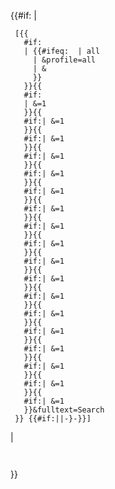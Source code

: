 {{#if:{{{1|}}}
| <!-- if the first parameter exists, do work -->
  <span class="plainlinks">[{{fullurl:Special:Search|search={{
    urlencode:{{{1|}}}}}{{
    #if:{{{ns|}}}   <!-- ns = all / ns0=1&ns5=1 -->
    | {{#ifeq: {{{ns|}}} | all
      | &profile=all
      | &{{lc:{{{ns|}}}}}  <!-- Use {{lc:}} also to strip away whitespace -->
      }}
    }}{{
    #if:{{{3|}}}   <!-- 3 = ns0 (or any other nsX) -->
    | &{{lc:{{{3|}}}}}=1 
    }}{{
    #if:{{{4|}}}| &{{lc:{{{4|}}}}}=1 
    }}{{
    #if:{{{5|}}}| &{{lc:{{{5|}}}}}=1 
    }}{{
    #if:{{{6|}}}| &{{lc:{{{6|}}}}}=1 
    }}{{
    #if:{{{7|}}}| &{{lc:{{{7|}}}}}=1 
    }}{{
    #if:{{{8|}}}| &{{lc:{{{8|}}}}}=1 
    }}{{
    #if:{{{9|}}}| &{{lc:{{{9|}}}}}=1 
    }}{{
    #if:{{{10|}}}| &{{lc:{{{10|}}}}}=1 
    }}{{
    #if:{{{11|}}}| &{{lc:{{{11|}}}}}=1 
    }}{{
    #if:{{{12|}}}| &{{lc:{{{12|}}}}}=1 
    }}{{
    #if:{{{13|}}}| &{{lc:{{{13|}}}}}=1 
    }}{{
    #if:{{{14|}}}| &{{lc:{{{14|}}}}}=1 
    }}{{
    #if:{{{15|}}}| &{{lc:{{{15|}}}}}=1 
    }}{{
    #if:{{{16|}}}| &{{lc:{{{16|}}}}}=1 
    }}{{
    #if:{{{17|}}}| &{{lc:{{{17|}}}}}=1 
    }}{{
    #if:{{{18|}}}| &{{lc:{{{18|}}}}}=1 
    }}{{
    #if:{{{19|}}}| &{{lc:{{{19|}}}}}=1 
    }}{{
    #if:{{{20|}}}| &{{lc:{{{20|}}}}}=1 
    }}&fulltext=Search
  }} {{#if:{{{2|}}}|{{{2|}}}|-{{{{1|}}}}-}}]</span>
| <!-- if the first parameter does not exist, show syntax -->
  {{tlx|Search|欲-{zh-cn:搜索; zh-tw:搜尋;}-的字詞|-{zh-cn:链接; zh-tw:連結;}-文字（可省略）}}
}}<noinclude>

{{documentation}}
<!-- Add categories and interwikis to the /doc subpage, not here! -->
</noinclude>